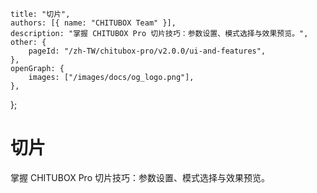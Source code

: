 	title: "切片",
	authors: [{ name: "CHITUBOX Team" }],
	description: "掌握 CHITUBOX Pro 切片技巧：参数设置、模式选择与效果预览。",
	other: {
		pageId: "/zh-TW/chitubox-pro/v2.0.0/ui-and-features",
	},
	openGraph: {
		images: ["/images/docs/og_logo.png"],
	},
};

# 切片

掌握 CHITUBOX Pro 切片技巧：参数设置、模式选择与效果预览。
